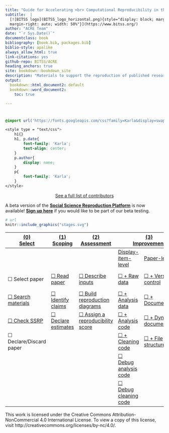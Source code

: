 ```yaml
--- 
title: "Guide for Accelerating <br> Computational Reproducibility in the Social Sciences"
subtitle:  |
  [![BITSS logo](BITSS_logo_horizontal.png){style="display: block; margin-left: auto;
  margin-right: auto; width: 50%"}](https://www.bitss.org/)  
author: "ACRE Team"
date: "`r Sys.Date()`"
documentclass: book
bibliography: [book.bib, packages.bib]
biblio-style: apalike
always_allow_html: true
link-citations: yes
github-repo: BITSS/ACRE
heading_anchors: true
site: bookdown::bookdown_site
description: "Materials to support the reproduction of published research in social sciences"
output:
  bookdown::html_document2: default
  bookdown::word_document2:
    toc: true

---
```

#  {-}
```css
@import url('https://fonts.googleapis.com/css?family=Karla&display=swap');

<style type = "text/css">
    h1{}
    h1, p.date{
        font-family: 'Karla';
        text-align: center;
    }
    p.author{
        display: none;
    }
    p{
        font-family: 'Karla';
    }
</style>
```

<p style="text-align: center;"> 
  [See a full list of contributors](#contributions)
</p>  

A beta version of the [**Social Science Reproduction Platform**](https://www.socialsciencereproduction.org/) is now available! [**Sign up here**](https://forms.gle/yZivWcwijCzEhrBU6) if you would like to be part of our beta testing. 


```r
# url
knitr::include_graphics("stages.svg") 
```


<table>
   <thead>
      <tr>
         <th>[(0) <br> Select](#select) </th>
         <th>[(1) <br> Scoping](#scoping) </th>
         <th>[(2) <br> Assessment](#assessment)</th>
         <th colspan=2>[(3) <br> Improvement](#improvements)</th>
         <th>[(4) </br> Robustness](#robust)</th>
      </tr>
   </thead>
   <tbody>
      <tr>
         <td></td>
         <td></td>
         <td></td>
         <td>[Display-item-level](#di-imp)</td>
         <td>[Paper-level](#paper-level)</td>
      </tr>
      <tr>
         <td>&#9744; Select paper</td>
         <td>[&#9744;  Read paper](#read-summ)</td>
         <td>[&#9744; Describe inputs](#describe-inputs)</td>
         <td>[&#9744; + Raw data](#rd)</td>
         <td>[&#9744; + Version control](#paper-level)</td>
         <td>[&#9744; Analytical choices](#id-analy)</td>
      </tr>
      <tr>
         <td>[&#9744; Search materials](#declaree)</td>
         <td>[&#9744; Identify claims](#declare-estimates)</td>
         <td>[&#9744; Build reproduction diagrams](#diagram)</td>
         <td>[&#9744; + Analysis data](#ad)</td>
         <td>[&#9744; + Documentation](#paper-level)</td>
         <td>[&#9744; Type of choice](#id-type)</td>
      </tr>
      <tr>
         <td>[&#9744; Check SSRP](#check-acre)</td>
         <td>[&#9744; Declare estimates](#declare-estimates)</td>
         <td>[&#9744; Assign a reproducibility score](#score)</td>
         <td>[&#9744; + Analysis code](#ac)</td>
         <td>[&#9744; + Dynamic document](#paper-level)</td>
         <td>[&#9744; Choice value](#id-val)</td>
      </tr>
      <tr>
         <td>&#9744;  Declare/Discard paper</td>
         <td></td>
         <td></td>
         <td>[&#9744; + Cleaning code](#cc)</td>
         <td>[&#9744; + File structure](#paper-level)</td>
         <td>[&#9744; Justify and test alternatives](#test-rob)</td>
      </tr>
      <tr>
         <td></td>
         <td></td>
         <td></td>
         <td>[&#9744; Debug analysis code](#dac)</td>
         <td></td>
         <td>
         <td></td>
      </tr>
      <tr>
         <td></td>
         <td></td>
         <td></td>
         <td>[&#9744; Debug cleaning code](#dcc)</td>
         <td></td>
         <td></td>
      </tr>
   </tbody>
</table>

This work is licensed under the Creative Commons Attribution-NonCommercial 4.0 International License. To view a copy of this license, visit http://creativecommons.org/licenses/by-nc/4.0/.
